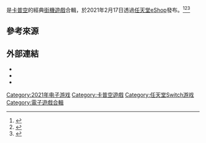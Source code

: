 {{NoteTA
| G1 = Games
}}

{{Infobox VG
| developer = [[卡普空|卡普空]]
| publisher = 卡普空
| platforms = [[任天堂Switch|任天堂Switch]]
| engine = [[RE引擎|RE引擎]]
| released = {{vgr|WW|17 February 2021}}
}}

{{Vgname|卡普空街機博物館|ja=カプコンアーケードスタジアム|en=Capcom Arcade Stadium}}是[[卡普空|卡普空]]的經典[[街機遊戲|街機遊戲]]合輯，於2021年2月17日透過[[任天堂eShop|任天堂eShop]]發布。<ref>{{cite news |author1=maru |title=「カプコンアーケードスタジアム」の配信が本日スタート。追加DLC「魔界村」を無料でDLできる“0円セール”が期間限定で開催 |url=https://www.4gamer.net/games/543/G054340/20210218032/ |agency=4Gamer.net |date=2021-02-18 |accessdate=2021-02-19 |archive-date=2021-03-02 |archive-url=https://web.archive.org/web/20210302065843/https://www.4gamer.net/games/543/G054340/20210218032/ }}</ref><ref>{{cite news |author1=Sam |title=《Capcom Arcade Stadium》Switch 版今日釋出 收錄 32 款 CAPCOM 人氣大型電玩遊戲 |url=https://gnn.gamer.com.tw/detail.php?sn=210769 |agency=巴哈姆特 |date=2021-02-18 |accessdate=2021-02-19 |archive-date=2021-02-19 |archive-url=https://web.archive.org/web/20210219142435/https://gnn.gamer.com.tw/detail.php?sn=210769 }}</ref><ref>{{cite news |author1=亞小安 |title=卡普空街機博物館版《快打旋風》防爭議，悄改旭日旗與香港紫荊旗 |url=https://www.4gamers.com.tw/news/detail/46733/capcom-arcade-stadium-fix-street-fighter-2-disputed-item |agency=4Gamers |date=2021-02-19 |accessdate=2021-02-19 |archive-date=2021-02-19 |archive-url=https://web.archive.org/web/20210219184817/https://www.4gamers.com.tw/news/detail/46733/capcom-arcade-stadium-fix-street-fighter-2-disputed-item }}</ref>

== 參考來源 ==
{{reflist}}

== 外部連結 ==
* {{Official website|https://www.capcom-arcade-stadium.com/hk/}}
* {{YouTube|sLRP0vWvVm8|Nintendo Switch『カプコンアーケードスタジアム』ローンチトレーラー}}
* {{YouTube|4_jg3A4fP4o|Capcom Arcade Stadium - Launch Trailer}}

{{DEFAULTSORT:Capcom Arcade Stadium}}
[[Category:2021年电子游戏|Category:2021年电子游戏]]
[[Category:卡普空遊戲|Category:卡普空遊戲]]
[[Category:任天堂Switch游戏|Category:任天堂Switch游戏]]
[[Category:電子遊戲合輯|Category:電子遊戲合輯]]

{{Capcom-stub}}